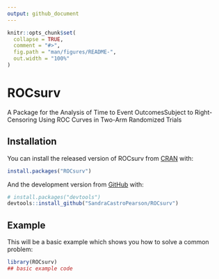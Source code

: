 ```yaml
---
output: github_document
---
```


<!-- README.md is generated from README.Rmd. Please edit that file -->

```r
knitr::opts_chunk$set(
  collapse = TRUE,
  comment = "#>",
  fig.path = "man/figures/README-",
  out.width = "100%"
)
```

# ROCsurv

<!-- badges: start -->
<!-- badges: end -->

A  Package  for  the  Analysis  of  Time  to  Event  OutcomesSubject  to    Right-Censoring  Using  ROC  Curves  in  Two-Arm  Randomized  Trials

## Installation

You can install the released version of ROCsurv from [CRAN](https://CRAN.R-project.org) with:

``` r
install.packages("ROCsurv")
```

And the development version from [GitHub](https://github.com/) with:

``` r
# install.packages("devtools")
devtools::install_github("SandraCastroPearson/ROCsurv")
```
## Example

This will be a basic example which shows you how to solve a common problem:

```r
library(ROCsurv)
## basic example code
```
